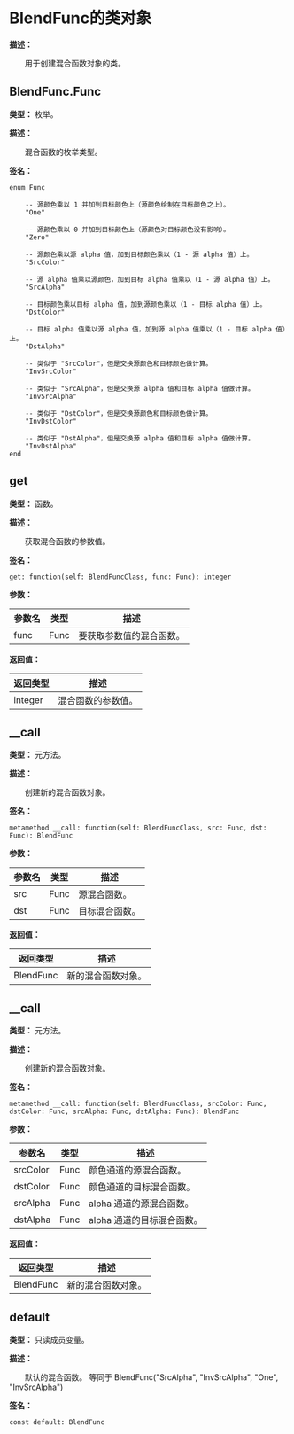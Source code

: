 # BlendFunc的类对象

**描述：**

&emsp;&emsp;用于创建混合函数对象的类。

## BlendFunc.Func

**类型：** 枚举。

**描述：**

&emsp;&emsp;混合函数的枚举类型。

**签名：**
```tl
enum Func

	-- 源颜色乘以 1 并加到目标颜色上（源颜色绘制在目标颜色之上）。
	"One"

	-- 源颜色乘以 0 并加到目标颜色上（源颜色对目标颜色没有影响）。
	"Zero"

	-- 源颜色乘以源 alpha 值，加到目标颜色乘以（1 - 源 alpha 值）上。
	"SrcColor"

	-- 源 alpha 值乘以源颜色，加到目标 alpha 值乘以（1 - 源 alpha 值）上。
	"SrcAlpha"

	-- 目标颜色乘以目标 alpha 值，加到源颜色乘以（1 - 目标 alpha 值）上。
	"DstColor"

	-- 目标 alpha 值乘以源 alpha 值，加到源 alpha 值乘以（1 - 目标 alpha 值）上。
	"DstAlpha"

	-- 类似于 "SrcColor"，但是交换源颜色和目标颜色做计算。
	"InvSrcColor"

	-- 类似于 "SrcAlpha"，但是交换源 alpha 值和目标 alpha 值做计算。
	"InvSrcAlpha"

	-- 类似于 "DstColor"，但是交换源颜色和目标颜色做计算。
	"InvDstColor"

	-- 类似于 "DstAlpha"，但是交换源 alpha 值和目标 alpha 值做计算。
	"InvDstAlpha"
end
```

## get

**类型：** 函数。

**描述：**

&emsp;&emsp;获取混合函数的参数值。

**签名：**
```tl
get: function(self: BlendFuncClass, func: Func): integer
```

**参数：**

| 参数名 | 类型 | 描述 |
| --- | --- | --- |
| func | Func | 要获取参数值的混合函数。 |

**返回值：**

| 返回类型 | 描述 |
| --- | --- |
| integer | 混合函数的参数值。 |

## __call

**类型：** 元方法。

**描述：**

&emsp;&emsp;创建新的混合函数对象。

**签名：**
```tl
metamethod __call: function(self: BlendFuncClass, src: Func, dst: Func): BlendFunc
```

**参数：**

| 参数名 | 类型 | 描述 |
| --- | --- | --- |
| src | Func | 源混合函数。 |
| dst | Func | 目标混合函数。 |

**返回值：**

| 返回类型 | 描述 |
| --- | --- |
| BlendFunc | 新的混合函数对象。 |

## __call

**类型：** 元方法。

**描述：**

&emsp;&emsp;创建新的混合函数对象。

**签名：**
```tl
metamethod __call: function(self: BlendFuncClass, srcColor: Func, dstColor: Func, srcAlpha: Func, dstAlpha: Func): BlendFunc
```

**参数：**

| 参数名 | 类型 | 描述 |
| --- | --- | --- |
| srcColor | Func | 颜色通道的源混合函数。 |
| dstColor | Func | 颜色通道的目标混合函数。 |
| srcAlpha | Func | alpha 通道的源混合函数。 |
| dstAlpha | Func | alpha 通道的目标混合函数。 |

**返回值：**

| 返回类型 | 描述 |
| --- | --- |
| BlendFunc | 新的混合函数对象。 |

## default

**类型：** 只读成员变量。

**描述：**

&emsp;&emsp;默认的混合函数。
等同于 BlendFunc("SrcAlpha", "InvSrcAlpha", "One", "InvSrcAlpha")

**签名：**
```tl
const default: BlendFunc
```